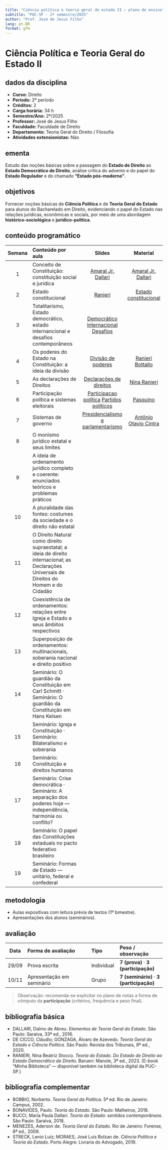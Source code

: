 ```yaml
---
title: "Ciência política e teoria geral do estado II — plano de ensino"
subtitle: "PUC-SP · 2º semestre/2025"
author: "Prof. José de Jesus Filho"
lang: pt-BR
format: gfm
---
```


# Ciência Política e Teoria Geral do Estado II

## dados da disciplina

- **Curso:** Direito  
- **Período:** 2º período  
- **Créditos:** 2  
- **Carga horária:** 34 h  
- **Semestre/Ano:** 2º/2025  
- **Professor:** José de Jesus Filho  
- **Faculdade:** Faculdade de Direito  
- **Departamento:** Teoria Geral do Direito / Filosofia  
- **Atividades extensionistas:** Não

## ementa

Estudo das noções básicas sobre a passagem do **Estado de Direito** ao **Estado Democrático de Direito**, análise crítica do advento e do papel do **Estado Regulador** e do chamado **“Estado pós-moderno”**.

## objetivos

Fornecer noções básicas de **Ciência Política** e de **Teoria Geral do Estado** para alunos do Bacharelado em Direito, evidenciando o papel do Estado nas relações jurídicas, econômicas e sociais, por meio de uma abordagem **histórico-sociológica** e **jurídico-política**.

## conteúdo programático

| Semana | Conteúdo por aula | Slides | Material |
|:-----:|:------------------|:------:|:--------:|
| 1 | Conceito de Constituição: constituição social e jurídica | [Amaral Jr.](https://jjesusfilho.github.io/tge2/aula1/constitucionalismo_conceito_e_constituicao.html)   [Dallari](https://jjesusfilho.github.io/tge2/aula1/dallari.html)  | [Amaral Jr.](https://drive.google.com/file/d/1zDxvEAxh1lNEMRDNrFODOhBz-sjWdexn/view?usp=drive_link) [Dallari](https://drive.google.com/file/d/17QjpdpU3vVGyJ8mtkuH9d-QI8qQyxmeW/view?usp=drive_link) |
| 2 | Estado constitucional | [Ranieri](https://jjesusfilho.github.io/tge2/Aula2/estado_constitucional.html)| [Estado constitucional](https://drive.google.com/file/d/1TjWNjqlQLl0eRypMd_SvwDCFALUSuxX6/view?usp=drive_link) |
| 3 | Totalitarismo, Estado democrático, estado internancional e desafios contemporâneos |[Democrático](https://jjesusfilho.github.io/tge2/aula3/estado_democrático.html) [Internacional](https://jjesusfilho.github.io/tge2/aula3/estado_internacional.html) [Desafios](https://jjesusfilho.github.io/tge2/aula3/desafios_contemporaneos.html)|  |
| 4 | Os poderes do Estado na Constituição: a ideia da divisão | [Divisão de poderes](https://jjesusfilho.github.io/tge2/aula4/divisao_poderes.html) |[Ranieri](https://drive.google.com/file/d/15MN1BndU_X0cfyRl7OKRaYTZblifDpdk/view?usp=drive_link) [Bottallo](https://drive.google.com/file/d/1UaAkMCIwkPWn1XcsCE9Q-Ce3Tm7bmH5r/view?usp=drive_link)  |
| 5 | As declarações de Direitos | [Declarações de direitos](https://jjesusfilho.github.io/tge2/aula5/declaracao_direitos.html) | [Nina Ranieri](https://drive.google.com/file/d/14fc9ttXmVKyjVTHbTTXU6StRG9MiDtoS/view?usp=drive_link) |
| 6 | Participação política e sistemas eleitorais | [Participacao política](https://jjesusfilho.github.io/tge2/aula6/participacao_politica.html) [Partidos políticos](https://jjesusfilho.github.io/tge2/aula6/partidos_politicos.html) | [Pasquino](https://drive.google.com/file/d/13MnX8xUGps2W7w2WG_35FeC4m7HSG1vq/view?usp=drive_link) |
| 7 | Sistemas de governo| [Presidencialismo e parlamentarismo](https://jjesusfilho.github.io/tge2/aula7/sistemas_governo.html)| [Antônio Otavio Cintra](https://drive.google.com/file/d/17tY3vYkNotK_VZh9vNWVHik3rueeQVaA/view?usp=drive_link) |
| 8 | O monismo jurídico estatal e seus limites |  |  |
| 9 | A ideia de ordenamento jurídico completo e coerente: enunciados teóricos e problemas práticos |  |  |
| 10 | A pluralidade das fontes: costumes da sociedade e o direito não estatal |  |  |
| 11 | O Direito Natural como direito supraestatal; a ideia de direito internacional; as Declarações Universais de Direitos do Homem e do Cidadão |  |  |
| 12 | Coexistência de ordenamentos: relações entre Igreja e Estado e seus âmbitos respectivos |  |  |
| 13 | Superposição de ordenamentos: multinacionais, soberania nacional e direito positivo |  |  |
| 14 | Seminário: O guardião da Constituição em Carl Schmitt · Seminário: O guardião da Constituição em Hans Kelsen |  |  |
| 15 | Seminário: Igreja e Constituição · Seminário: Bilateralismo e soberania |  |  |
| 16 | Seminário: Constituição e direitos humanos |  |  |
| 17 | Seminário: Crise democrática · Seminário: A separação dos poderes hoje — independência, harmonia ou conflito? |  |  |
| 18 | Seminário: O papel das Constituições estaduais no pacto federativo brasileiro |  |  |
| 19| Seminário: Formas de Estado — unitário, federal e confederal |  |  |

## metodologia

- Aulas expositivas com leitura prévia de textos (1º bimestre).  
- Apresentações dos alunos (seminários).

## avaliação

| Data  | Forma de avaliação        | Tipo       | Peso / observação |
|:-----:|:--------------------------|:-----------|:------------------|
| 29/09 | Prova escrita             | Individual | **7 (prova)** · **3 (participação)** |
| 10/11 | Apresentação em seminário | Grupo      | **7 (seminário)** · **3 (participação)** |

> Observação: recomenda-se explicitar no plano de notas a forma de cômputo da **participação** (critérios, frequência e peso final).

## bibliografia básica

- DALLARI, Dalmo de Abreu. *Elementos de Teoria Geral do Estado*. São Paulo: Saraiva, 33ª ed., 2016.  
- DE CICCO, Cláudio; GONZAGA, Álvaro de Azevedo. *Teoria Geral do Estado e Ciência Política*. São Paulo: Revista dos Tribunais, 8ª ed., 2020.  
- RANIERI, Nina Beatriz Stocco. *Teoria do Estado. Do Estado de Direito ao Estado Democrático de Direito*. Barueri: Manole, 3ª ed., 2023. (E-book “Minha Biblioteca” — disponível também na biblioteca digital da PUC-SP.)

## bibliografia complementar

- BOBBIO, Norberto. *Teoria Geral da Política*. 5ª ed. Rio de Janeiro: Campus, 2002.  
- BONAVIDES, Paulo. *Teoria do Estado*. São Paulo: Malheiros, 2018.  
- BUCCI, Maria Paula Dallari. *Teoria do Estado: sentidos contemporâneos*. São Paulo: Saraiva, 2018.  
- MENEZES, Aderson de. *Teoria Geral do Estado*. Rio de Janeiro: Forense, 8ª ed., 2009.  
- STRECK, Lenio Luiz; MORAES, José Luis Bolzan de. *Ciência Política e Teoria do Estado*. Porto Alegre: Livraria do Advogado, 2019.
